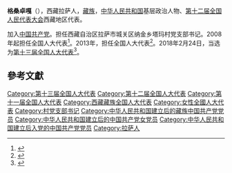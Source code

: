 '''格桑卓嘎'''（{{bd|1962年||}}），西藏拉萨人，[[藏族|藏族]]，[[中华人民共和国|中华人民共和国]]基层政治人物、[[第十二届全国人民代表大会|第十二届全国人民代表大会]]西藏地区代表。

加入[[中国共产党|中国共产党]]。担任西藏自治区拉萨市城关区纳金乡塔玛村党支部书记。2008年起担任全国人大代表<ref>{{cite news|title=全国人大代表信息-格桑卓嘎|url= http://210.82.31.1:8084/delegate/viewDelegate.action?dbid=112435|accessdate=2013-04-05|newspaper=全国人大网|archive-url=https://web.archive.org/web/20140524004000/http://www.npc.gov.cn/delegate/viewDelegate.action?dbid=112435|archive-date=2014-05-24|dead-url=yes}}</ref>。2013年，担任全国人大代表<ref>{{cite news|title=全国人大代表信息-格桑卓嘎|url= http://210.82.31.1:8084/delegate/viewDelegate.action?dbid=122428|accessdate=2013-04-05|newspaper=全国人大网|archive-url=https://web.archive.org/web/20140523225423/http://www.npc.gov.cn/delegate/viewDelegate.action?dbid=122428|archive-date=2014-05-23|dead-url=yes}}</ref>。2018年2月24日，当选为[[第十三届全国人大代表|第十三届全国人大代表]]<ref>{{Cite web|title=（受权发布）中华人民共和国第十三届全国人民代表大会代表名单-中新网|url=http://www.chinanews.com/gn/2018/02-25/8453959.shtml|accessdate=2021-02-13|work=中新网|archive-date=2018-02-27|archive-url=https://web.archive.org/web/20180227031724/http://www.chinanews.com/gn/2018/02-25/8453959.shtml|dead-url=no}}</ref>。

==參考文獻==
{{reflist}}

{{DEFAULTSORT:G格}}
[[Category:第十三届全国人大代表|Category:第十三届全国人大代表]]
[[Category:第十二届全国人大代表|Category:第十二届全国人大代表]]
[[Category:第十一届全国人大代表|Category:第十一届全国人大代表]]
[[Category:西藏藏族全国人大代表|Category:西藏藏族全国人大代表]]
[[Category:女性全國人大代表|Category:女性全國人大代表]]
[[Category:村党支部书记|Category:村党支部书记]]
[[Category:中华人民共和国建立后的藏族中国共产党党员|Category:中华人民共和国建立后的藏族中国共产党党员]]
[[Category:中华人民共和国建立后的中国共产党女党员|Category:中华人民共和国建立后的中国共产党女党员]]
[[Category:中华人民共和国建立后入党的中国共产党党员|Category:中华人民共和国建立后入党的中国共产党党员]]
[[Category:拉萨人|Category:拉萨人]]


{{中华人民共和国政治人物小作品}}